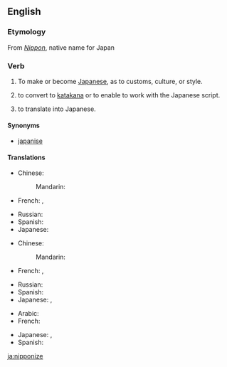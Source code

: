 ==English==

===Etymology===
From ''[[Nippon]]'', native name for Japan

===Verb===
{{en-verb|nipponiz|ing}}

# {{transitive}} To make or become [[Japanese]], as to customs, culture, or style.
# {{transitive}} to convert to [[katakana]] or to enable to work with the Japanese script.
# {{transitive}} to translate into Japanese.

====Synonyms====
* [[japanise]]

====Translations====
{{trans-top|to make or become more Japanese}}
* Chinese:
*: Mandarin: {{t-|cmn|日本化|tr=rìběnhuà|sc=Hani}}
* French: {{t|fr|nipponiser}}, {{t|fr|japoniser}}
{{trans-mid}}
* Russian: {{t|ru|японизировать|tr=japonizírovat'|sc=Cyrl}}
* Spanish: {{t|es|niponizar}}
* Japanese: {{t|ja|日本化する|tr=にほんかする, Nihonka-suru|sc=Jpan}}
{{trans-bottom}}

{{trans-top|to convert to Katakana or to enable to work with the Japanese script}}
* Chinese:
*: Mandarin: {{t-|cmn|日本化|tr=rìběnhuà|sc=Hani}}
* French: {{t|fr|nipponiser}}, {{t|fr|japoniser}}
{{trans-mid}}
* Russian: {{t|ru|японизировать|tr=japonizírovat'|sc=Cyrl}}
* Spanish: {{t|es|niponizar}}
* Japanese: {{t|ja|日本化する|tr=にほんかする, Nihonka-suru|sc=Jpan}}, {{t|ja|仮名書きする|tr=かながきする, kanagaki-suru|sc=Jpan}}
{{trans-bottom}}

{{trans-top|to translate into Japanese}}
* Arabic: {{t|ar|ترجم إلى اليابانية|tr=tarjama 'ila al-yabaníyya|sc=Arab}}
* French: {{t|fr|traduire en japonais}}
{{trans-mid}}
* Japanese: {{t|ja|日本語に翻訳する|tr=にほんごにほんやくする, nihongo-ni hon'yaku-suru|sc=Jpan}}, {{t|ja|和訳する|tr=わやくする, Wayaku-suru|sc=Jpan}}
* Spanish: {{t|es|traducir a japonés}}
{{trans-bottom}}

[[ja:nipponize]]